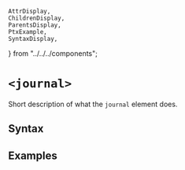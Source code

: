     AttrDisplay,
    ChildrenDisplay,
    ParentsDisplay,
    PtxExample,
    SyntaxDisplay,
} from "../../../components";

# `<journal>`

Short description of what the `journal` element does.

## Syntax

<SyntaxDisplay name="journal" />

## Examples

    